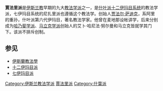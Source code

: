 {{expand|time=2013-09-26T05:16:51+00:00}}
{{unreferenced|time=2013-09-26T05:16:51+00:00}}

{{伊斯蘭教}}
'''賈法里派'''是[[伊斯兰教|伊斯兰教]]早期的九大[[伊斯蘭教法學|教法学派]]之一，是[[什叶派|什叶派]][[十二伊玛目派|十二伊玛目系统]]的教法学派，七伊玛目系统的尼扎里派也遵循这个教法学。创始人[[贾法尔·萨迪克|贾法尔·萨迪克]]，系阿里的重孙，什叶派第六代伊玛目，著名教法学家。他曾在麦地那设帐讲学，后来分别成为[[哈乃斐学派|哈乃斐学派]]、[[马立克派|马立克学派]]创始人的艾卜·哈尼法·努尔曼和马立克皆就学其门下。该派不排斥创制。

== 参见 ==
* [[伊斯蘭教法學|伊斯蘭教法學]]
* [[十二伊玛目派|十二伊玛目派]]
* [[七伊玛目派|七伊玛目派]]

[[Category:伊斯兰教法学派|Category:伊斯兰教法学派]]
[[Category:賈法里派|]]
[[Category:什葉派|Category:什葉派]]